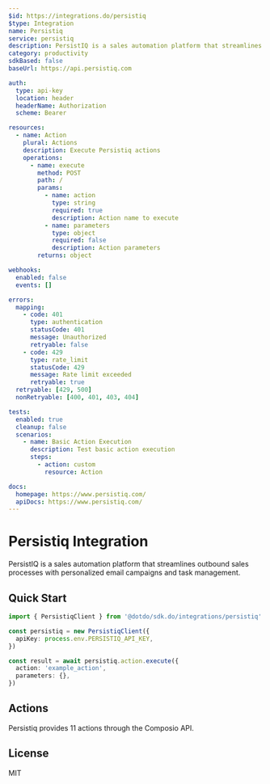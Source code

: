 ```yaml
---
$id: https://integrations.do/persistiq
$type: Integration
name: Persistiq
service: persistiq
description: PersistIQ is a sales automation platform that streamlines outbound sales processes with personalized email campaigns and task management.
category: productivity
sdkBased: false
baseUrl: https://api.persistiq.com

auth:
  type: api-key
  location: header
  headerName: Authorization
  scheme: Bearer

resources:
  - name: Action
    plural: Actions
    description: Execute Persistiq actions
    operations:
      - name: execute
        method: POST
        path: /
        params:
          - name: action
            type: string
            required: true
            description: Action name to execute
          - name: parameters
            type: object
            required: false
            description: Action parameters
        returns: object

webhooks:
  enabled: false
  events: []

errors:
  mapping:
    - code: 401
      type: authentication
      statusCode: 401
      message: Unauthorized
      retryable: false
    - code: 429
      type: rate_limit
      statusCode: 429
      message: Rate limit exceeded
      retryable: true
  retryable: [429, 500]
  nonRetryable: [400, 401, 403, 404]

tests:
  enabled: true
  cleanup: false
  scenarios:
    - name: Basic Action Execution
      description: Test basic action execution
      steps:
        - action: custom
          resource: Action

docs:
  homepage: https://www.persistiq.com/
  apiDocs: https://www.persistiq.com/
---
```


# Persistiq Integration

PersistIQ is a sales automation platform that streamlines outbound sales processes with personalized email campaigns and task management.

## Quick Start

```typescript
import { PersistiqClient } from '@dotdo/sdk.do/integrations/persistiq'

const persistiq = new PersistiqClient({
  apiKey: process.env.PERSISTIQ_API_KEY,
})

const result = await persistiq.action.execute({
  action: 'example_action',
  parameters: {},
})
```

## Actions

Persistiq provides 11 actions through the Composio API.

## License

MIT
